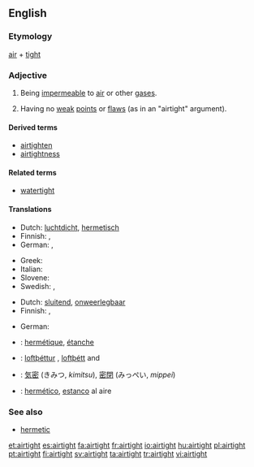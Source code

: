 ==English==

===Etymology===
[[air]] + [[tight]]

===Adjective===
{{en-adj}}

# Being [[impermeable]] to [[air]] or other [[gas]]es.
# {{figurative}} Having no [[weak]] [[point]]s or [[flaw]]s (as in an "airtight" argument).

====Derived terms====
* [[airtighten]]
* [[airtightness]]

====Related terms====
* [[watertight]]

====Translations====
{{trans-top|being impermeable to air or other gases}}
* Dutch: [[luchtdicht]], [[hermetisch]]
* Finnish: {{t-|fi|ilmatiivis}}, {{t-|fi|hermeettinen}}
* German: {{t-|de|luftdicht}}, {{t+|de|hermetisch}}
{{trans-mid}}
* Greek: {{t|el|αεροστεγής|m|f|tr=aerostegís|sc=Grek}}
* Italian: {{t|it|ermetico|m}}
* Slovene: {{t|sl|zrakotesen|m}}
* Swedish: {{t|sv|lufttät}},  {{t|sv|hermetisk}}
{{trans-bottom}}

{{trans-top|having no weak points or flaws}}
* Dutch: [[sluitend]], [[onweerlegbaar]]
* Finnish: {{t+|fi|pitävä}}, {{t-|fi|vedenpitävä}}
{{trans-mid}}
* German: {{t-|de| hieb- und stichfest}}
{{trans-bottom}}

{{checktrans-top}}
*{{ttbc|French}}: [[hermétique]], [[étanche]]
*{{ttbc|Icelandic}}: [[loftþéttur]] {{m}}, [[loftþétt]] {{n}} and {{f}}
{{checktrans-mid}}
*{{ttbc|Japanese}}: [[気密]] (きみつ, ''kimitsu''), [[密閉]] (みっぺい, ''mippei'')
*{{ttbc|Spanish}}: [[hermético]], [[estanco]] al aire
{{checktrans-bottom}}

===See also===
* [[hermetic]]

[[et:airtight]]
[[es:airtight]]
[[fa:airtight]]
[[fr:airtight]]
[[io:airtight]]
[[hu:airtight]]
[[pl:airtight]]
[[pt:airtight]]
[[fi:airtight]]
[[sv:airtight]]
[[ta:airtight]]
[[tr:airtight]]
[[vi:airtight]]